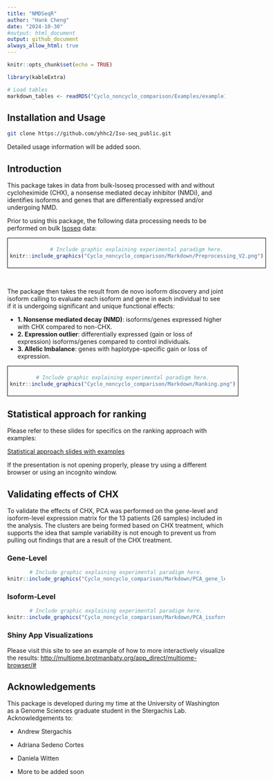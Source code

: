 ```yaml
---
title: "NMDSeqR"
author: "Hank Cheng"
date: "2024-10-30"
#output: html_document
output: github_document
always_allow_html: true
---
```


```r
knitr::opts_chunk$set(echo = TRUE)

library(kableExtra)

# Load tables
markdown_tables <- readRDS("Cyclo_noncyclo_comparison/Examples/example1/5.Plotting/markdown_tables.rds")
```

## Installation and Usage
```bash
git clone https://github.com/yhhc2/Iso-seq_public.git
```

Detailed usage information will be added soon.


## Introduction

This package takes in data from bulk-Isoseq processed with and without cycloheximide (CHX), a nonsense mediated decay inhibitor (NMDi), and identifies isoforms and genes that are differentially expressed and/or undergoing NMD.

Prior to using this package, the following data processing needs to be performed on bulk [Isoseq](https://isoseq.how/) data:

<div style="text-align: center; border: 1px solid black; padding: 5px; display: inline-block;">
```r
# Include graphic explaining experimental paradigm here.
knitr::include_graphics("Cyclo_noncyclo_comparison/Markdown/Preprocessing_V2.png")
```
</div>

&nbsp;

The package then takes the result from de novo isoform discovery and joint isoform calling to evaluate each isoform and gene in each individual to see if it is undergoing significant and unique functional effects:

- **1. Nonsense mediated decay (NMD)**: isoforms/genes expressed higher with CHX compared to non-CHX.
- **2. Expression outlier**: differentially expressed (gain or loss of expression) isoforms/genes compared to control individuals.
- **3. Allelic Imbalance**: genes with haplotype-specific gain or loss of expression.

<div style="text-align: center; border: 1px solid black; padding: 5px; display: inline-block;">
```r
# Include graphic explaining experimental paradigm here.
knitr::include_graphics("Cyclo_noncyclo_comparison/Markdown/Ranking.png")
```
</div>

## Statistical approach for ranking

Please refer to these slides for specifics on the ranking approach with examples: 

[Statistical approach slides with examples](https://docs.google.com/presentation/d/1QMtpavZtk7WnvgzzZJHgNS349EH08Kvn/edit?usp=drive_link&ouid=105176465598666354491&rtpof=true&sd=true) 

If the presentation is not opening properly, please try using a different browser or using an incognito window.

## Validating effects of CHX

To validate the effects of CHX, PCA was performed on the gene-level and isoform-level expression matrix for the 13 patients (26 samples) included in the analysis. The clusters are being formed based on CHX treatment, which supports the idea that sample variability is not enough to prevent us from pulling out findings that are a result of the CHX treatment.

### Gene-Level
<div style="text-align: center;" >
```r
# Include graphic explaining experimental paradigm here.
knitr::include_graphics("Cyclo_noncyclo_comparison/Markdown/PCA_gene_level.pdf.png")
```
</div>

### Isoform-Level
<div style="text-align: center;">
```r
# Include graphic explaining experimental paradigm here.
knitr::include_graphics("Cyclo_noncyclo_comparison/Markdown/PCA_isoform_level.pdf.png")
```
</div>

### Shiny App Visualizations

Please visit this site to see an example of how to more interactively visualize the results:
[http://multiome.brotmanbaty.org/app_direct/multiome-browser/#](http://multiome.brotmanbaty.org/app_direct/multiome-browser/#) 

## Acknowledgements

This package is developed during my time at the University of Washington as a Genome Sciences graduate student in the Stergachis Lab. Acknowledgements to: 

+ Andrew Stergachis 

+ Adriana Sedeno Cortes

+ Daniela Witten

+ More to be added soon

